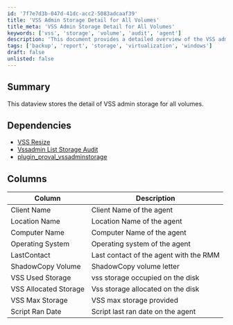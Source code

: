 ```yaml
---
id: '7f7e7d3b-047d-41dc-acc2-5083adcaaf39'
title: 'VSS Admin Storage Detail for All Volumes'
title_meta: 'VSS Admin Storage Detail for All Volumes'
keywords: ['vss', 'storage', 'volume', 'audit', 'agent']
description: 'This document provides a detailed overview of the VSS admin storage for all volumes, including dependencies and columns that store essential information about each agent and its storage utilization.'
tags: ['backup', 'report', 'storage', 'virtualization', 'windows']
draft: false
unlisted: false
---
```

## Summary

This dataview stores the detail of VSS admin storage for all volumes.

## Dependencies

- [VSS Resize](https://proval.itglue.com/DOC-5078775-10728931)
- [Vssadmin List Storage Audit](https://proval.itglue.com/DOC-5078775-10728929)
- [plugin_proval_vssadminstorage](https://proval.itglue.com/DOC-5078775-10728928)

## Columns

| Column                   | Description                                   |
|-------------------------|-----------------------------------------------|
| Client Name             | Client Name of the agent                      |
| Location Name           | Location Name of the agent                    |
| Computer Name           | Computer Name of the agent                    |
| Operating System        | Operating system of the agent                 |
| LastContact             | Last contact of the agent with the RMM       |
| ShadowCopy Volume       | ShadowCopy volume letter                      |
| VSS Used Storage        | vss storage occupied on the disk              |
| VSS Allocated Storage   | Vss storage allocated on the disk             |
| VSS Max Storage         | VSS max storage provided                      |
| Script Ran Date         | Script last ran date on the agent            |













